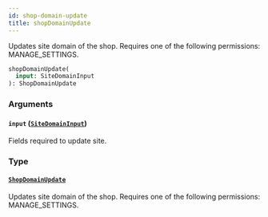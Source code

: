 ```yaml
---
id: shop-domain-update
title: shopDomainUpdate
---
```


Updates site domain of the shop. Requires one of the following permissions: MANAGE_SETTINGS.

```graphql
shopDomainUpdate(
  input: SiteDomainInput
): ShopDomainUpdate

```

### Arguments

#### `input` ([`SiteDomainInput`](../../../developer/api-reference/inputs/site-domain-input))

Fields required to update site.

### Type

#### [`ShopDomainUpdate`](../../../developer/api-reference/objects/shop-domain-update)

Updates site domain of the shop. Requires one of the following permissions: MANAGE_SETTINGS.
